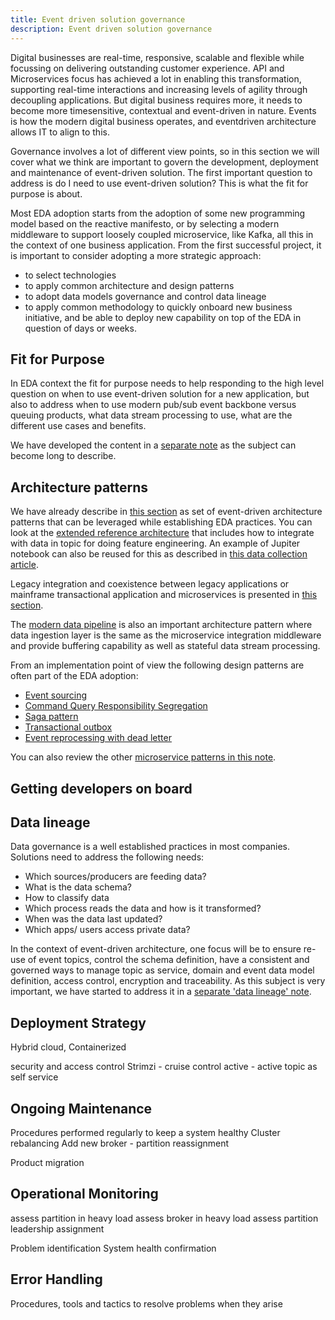 ```yaml
---
title: Event driven solution governance
description: Event driven solution governance
---
```


Digital businesses are real-time, responsive, scalable and flexible while focussing on delivering
outstanding customer experience. API and Microservices focus has achieved a lot in enabling
this transformation, supporting real-time interactions and increasing levels of agility through
decoupling applications. But digital business requires more, it needs to become more timesensitive,
contextual and event-driven in nature. Events is how the modern digital business operates, and eventdriven
architecture allows IT to align to this.

Governance involves a lot of different view points, so in this section we will cover what we think are important to govern the development, deployment and maintenance of event-driven solution. The first important question to address is do I need to use event-driven solution? This is what the fit for purpose is about.

Most EDA adoption starts from the adoption of some new programming model based on the reactive manifesto, or by selecting a modern middleware to support loosely coupled microservice, like Kafka, all this in the context of one business application. 
From the first successful project, it is important to consider adopting a more strategic approach:

* to select technologies
* to apply common architecture and design patterns
* to adopt data models governance and control data lineage
* to apply common methodology to quickly onboard new business initiative, and be able to deploy new capability on top of the EDA in question of days or weeks. 

## Fit for Purpose

In EDA context the fit for purpose needs to help responding to the high level question on when to use event-driven solution for a new application, but also to address when to use modern pub/sub event backbone versus queuing products, what data stream processing to use, what are the different use cases and benefits.

We have developed the content in a [separate note](/concepts/fit-to-purpose) as the subject can become long to describe.

## Architecture patterns

We have already describe in [this section](/introduction/reference-architecture/) as set of event-driven architecture patterns that can be leveraged while establishing EDA practices. 
You can look at the [extended reference architecture](/introduction/reference-architecture/#extended-architecture) that includes how to integrate with data in topic for doing feature engineering. An example of Jupiter notebook can also be reused for this as described in [this data collection article](https://ibm-cloud-architecture.github.io/vaccine-solution-main/solution/cp4d/eventStream/).

Legacy integration and coexistence between legacy applications or mainframe transactional application and microservices is presented in [this section](/introduction/reference-architecture/#legacy-integration).

The [modern data pipeline](/introduction/reference-architecture/#modern-data-lake) is also an important architecture pattern where data ingestion layer is the same as the microservice integration middleware and provide buffering capability as well as stateful data stream processing.

From an implementation point of view the following design patterns are often part of the EDA adoption:

* [Event sourcing](/patterns/event-sourcing/)
* [Command Query Responsibility Segregation](/patterns/cqrs/)
* [Saga pattern](/patterns/saga/)
* [Transactional outbox](/patterns/intro/#transactional-outbox)
* [Event reprocessing with dead letter](/patterns/dlq/)

You can also review the other [microservice patterns in this note](/patterns).

## Getting developers on board

## Data lineage

Data governance is a well established practices in most companies. Solutions need to address the following needs:

* Which sources/producers are feeding data?
* What is the data schema?
* How to classify data
* Which process reads the data and how is it transformed?
* When was the data last updated?
* Which apps/ users access private data?

In the context of event-driven architecture, one focus will be to ensure re-use of event topics, 
control the schema definition, have a consistent and governed ways to manage topic as service, 
domain and event data model definition, access control, encryption and traceability. 
As this subject is very important, we have started to address it in a [separate 'data lineage' note](/methodology/data-lineage/).

## Deployment Strategy

Hybrid cloud, Containerized


security and access control
Strimzi - cruise control
active - active
topic as self service

## Ongoing Maintenance

Procedures performed regularly to keep a system healthy
Cluster rebalancing
 Add new broker - partition reassignment

Product migration


## Operational Monitoring 

assess partition in heavy load
assess broker in heavy load
assess partition leadership assignment

Problem identification
System health confirmation

## Error Handling
Procedures, tools and tactics to resolve problems when they arise